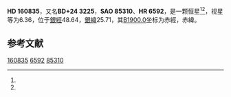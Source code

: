 {{Starbox begin
| name = HD 160835
}}
{{Starbox observe
| epoch = [[J2000.0|J2000.0]]
| constell = {{星座名待查}}<ref name=SIMBAD>{{cite web
 | url=http://simbad.u-strasbg.fr/simbad/sim-id?Ident=HR+6592
 | title =Pulsating variable Star
 | publisher=Centre de Données astronomiques de Strasbourg
 | work=SIMBAD
 | accessdate=2012-07-13}}</ref><ref name=DATA>{{cite web
 | url=http://vizier.u-strasbg.fr/viz-bin/VizieR-5?-out.add=.&-source=5050&-corr=PK=HR&-out.max=9999&HR=6592
 | title=VizieR Detailed Page
 | accessdate=2012-07-13
 | archive-date=2016-03-05
 | archive-url=https://web.archive.org/web/20160305193710/http://vizier.u-strasbg.fr/viz-bin/VizieR-5?-out.add=.&-source=5050&-corr=PK=HR&-out.max=9999&HR=6592
 | dead-url=no
 }}</ref>
| 星官 = 
| ra = {{RA|17|41|5.5}}<ref name=SIMBAD /><ref name=DATA />
| dec = {{DEC|+24|30|48}}<ref name=SIMBAD /><ref name=DATA />
| appmag_v = 6.36<ref name=SIMBAD /><ref name=DATA />
}}
{{Starbox character
| class = K1III+F4V<ref name=SIMBAD /><ref name=DATA />
| b-v = 1.2<ref name=SIMBAD /><ref name=DATA />
| u-b = 1.18<ref name=SIMBAD /><ref name=DATA />
| r-i = 0.59<ref name=SIMBAD /><ref name=DATA />
| variable = 
}}
{{Starbox astrometry
| radial_v = 1.18
| prop_mo_ra = -32
| parallax = 0.002
| p_error = 
}}
{{Starbox catalog
| names =BD+24 3225，[[SAO星表|SAO]] 85310，[[HD星表|HD]] 160835，[[HR星表|HR]] 6592}}
{{Starbox reference |Simbad=HR+6592}}
{{Starbox end}}

'''HD 160835'''，又名'''BD+24 3225'''，'''SAO 85310'''、'''HR 6592'''，是一颗恒星<ref name=SIMBAD /><ref name=DATA />，视星等为6.36，位于[[銀道座標系|銀經]]48.64，[[銀道座標系|銀緯]]25.71，其[[B1900.0|B1900.0]]坐标为赤經{{RA|17|36|59}}，赤緯{{DEC|+24|25.71|46}}。

== 参考文献 ==
{{reflist}}

{{star-stub}}

[[Category:HD和HDE天體|160835]]
[[Category:HR天體|6592]]
[[Category:SAO天體|85310]]